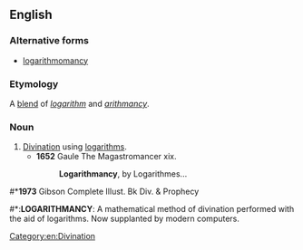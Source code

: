 ==English==

===Alternative forms===
*[[logarithmomancy]]

===Etymology===
A [[blend]] of ''[[logarithm]]'' and ''[[arithmancy]]''.

===Noun===
{{en-noun|-}}

# [[divination|Divination]] using [[logarithm]]s.
#*'''1652''' Gaule The Magastromancer xix.
#*:'''Logarithmancy''', by Logarithmes...

#*'''1973''' Gibson Complete Illust. Bk Div. & Prophecy
#*:'''LOGARITHMANCY''': A mathematical method of divination performed with the aid of logarithms. Now supplanted by modern computers.

[[Category:en:Divination]]